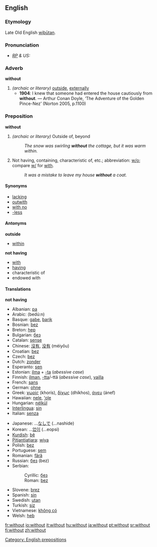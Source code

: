 ==English==

{{rank|came|men|come|109|without|make|def|might}}

===Etymology===
Late Old English [[wiþutan|wiþūtan]].

===Pronunciation===
* ''[[RP]] & US:'' {{IPA|/wɪˈðaʊt/}}

===Adverb===
'''without'''
# ''(archaic or literary)'' [[outside]], [[externally]]
#*'''1904''': I knew that someone had entered the house cautiously from '''without'''. — Arthur Conan Doyle, ‘The Adventure of the Golden Pince-Nez’ (Norton 2005, p.1100)

===Preposition===
'''without'''
# ''(archaic or literary)'' Outside of, beyond
#:''The snow was swirling '''without''' the cottage, but it was warm within.''
# Not having, containing, characteristic of, etc.; abbreviation: [[w/o]]; compare [[w/]] for [[with]].
#:''It was a mistake to leave my house '''without''' a coat.''

==== Synonyms ====
*[[lacking]]
*[[outwith]]
*[[with no]]
*[[-less]]

==== Antonyms ====
'''outside'''
*[[within]]
'''not having'''
*[[with]]
*[[having]]
*characteristic of
*endowed with

==== Translations ====
'''not having'''
{{top}}
*Albanian: [[pa]]
*Arabic: {{ARchar|[[بدون]]}} (bedú:n)
*Basque: [[gabe]], [[barik]]
*Bosnian: [[bez#Bosnian|bez]]
*Breton: [[hep]]
*Bulgarian: [[без]]
*Catalan: [[sense]]
*Chinese: [[沒有]], [[没有]] (méiyǒu)
*Croatian: [[bez]]
*Czech: [[bez]]  
*Dutch: [[zonder]]
*Esperanto: [[sen]]
*Estonian: [[ilma]] + [[-ta]] (''abessive case'')
*Finnish: [[ilman]], [[-tta]]/-ttä (''abessive case''), [[vailla]]
*French: [[sans]]
*German: [[ohne]]
*Greek: [[χωρίς]] (khorís), [[δίχως]] (dhíkhos), [[άνευ]] (ánef)
*Hawaiian: [[nele]], [[ʻole]]
*Hungarian: [[nélkül]]
*[[Interlingua]]: [[sin]]
*Italian: [[senza]]
{{mid}}
*Japanese: ...[[なしで]] (...nashide)
*Korean: ...[[없이]] (...eopsi)
*[[Kurdish]]: [[bê]]
*[[Pitjantjatjara]]: [[wiya]]
*Polish: [[bez#Polish|bez]]
*Portuguese: [[sem]]
*Romanian: [[fără]]
*Russian: [[без#Russian|без]] (bez)
*Serbian:
*:Cyrillic: [[без#Serbian|без]]
*:Roman: [[bez#Serbian|bez]]
*Slovene: [[brez]]
*Spanish: [[sin]]
*Swedish: [[utan]]
*Turkish: [[siz]]
*Vietnamese: [[không có]]
*Welsh: [[heb]]

[[Category: English prepositions]]

[[fr:without]]
[[io:without]]
[[it:without]]
[[hu:without]]
[[ja:without]]
[[pt:without]]
[[sr:without]]
[[fi:without]]
[[zh:without]]